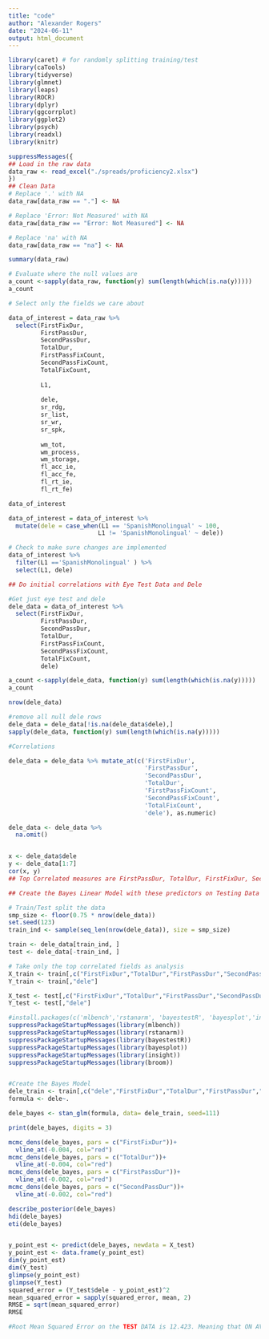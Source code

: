 ```yaml
---
title: "code"
author: "Alexander Rogers"
date: "2024-06-11"
output: html_document
---
```


```r
library(caret) # for randomly splitting training/test 
library(caTools)
library(tidyverse)
library(glmnet)
library(leaps)
library(ROCR)
library(dplyr)
library(ggcorrplot)
library(ggplot2)
library(psych)
library(readxl)
library(knitr)
```

```r
suppressMessages({
## Load in the raw data 
data_raw <- read_excel("./spreads/proficiency2.xlsx")
})
## Clean Data
# Replace '.' with NA
data_raw[data_raw == "."] <- NA

# Replace 'Error: Not Measured' with NA
data_raw[data_raw == "Error: Not Measured"] <- NA

# Replace 'na' with NA
data_raw[data_raw == "na"] <- NA

summary(data_raw)
```

``` r
# Evaluate where the null values are
a_count <-sapply(data_raw, function(y) sum(length(which(is.na(y)))))
a_count

# Select only the fields we care about

data_of_interest = data_raw %>%
  select(FirstFixDur,
         FirstPassDur,
         SecondPassDur,
         TotalDur,
         FirstPassFixCount,
         SecondPassFixCount,
         TotalFixCount,
         
         L1,
         
         dele,
         sr_rdg,
         sr_list,
         sr_wr,
         sr_spk,
         
         wm_tot,
         wm_process,
         wm_storage,
         fl_acc_ie,
         fl_acc_fe,
         fl_rt_ie,
         fl_rt_fe)

data_of_interest

data_of_interest = data_of_interest %>%
  mutate(dele = case_when(L1 == 'SpanishMonolingual' ~ 100,
                         L1 != 'SpanishMonolingual' ~ dele))

# Check to make sure changes are implemented
data_of_interest %>% 
  filter(L1 =='SpanishMonolingual' ) %>% 
  select(L1, dele)

## Do initial correlations with Eye Test Data and Dele

#Get just eye test and dele
dele_data = data_of_interest %>%
  select(FirstFixDur,
         FirstPassDur,
         SecondPassDur,
         TotalDur,
         FirstPassFixCount,
         SecondPassFixCount,
         TotalFixCount,
         dele)

a_count <-sapply(dele_data, function(y) sum(length(which(is.na(y)))))
a_count

nrow(dele_data)

#remove all null dele rows
dele_data = dele_data[!is.na(dele_data$dele),]
sapply(dele_data, function(y) sum(length(which(is.na(y)))))

#Correlations

dele_data = dele_data %>% mutate_at(c('FirstFixDur',
                                      'FirstPassDur',
                                      'SecondPassDur',
                                      'TotalDur',
                                      'FirstPassFixCount',
                                      'SecondPassFixCount',
                                      'TotalFixCount',
                                      'dele'), as.numeric)

dele_data <- dele_data %>%
  na.omit()


x <- dele_data$dele
y <- dele_data[1:7]
cor(x, y)
## Top Correlated measures are FirstPassDur, TotalDur, FirstFixDur, SecondPassDur

## Create the Bayes Linear Model with these predictors on Testing Data

# Train/Test split the data
smp_size <- floor(0.75 * nrow(dele_data))
set.seed(123)
train_ind <- sample(seq_len(nrow(dele_data)), size = smp_size)

train <- dele_data[train_ind, ]
test <- dele_data[-train_ind, ]

# Take only the top correlated fields as analysis
X_train <- train[,c("FirstFixDur","TotalDur","FirstPassDur","SecondPassDur")]
Y_train <- train[,"dele"]

X_test <- test[,c("FirstFixDur","TotalDur","FirstPassDur","SecondPassDur")]
Y_test <- test[,"dele"]

#install.packages(c('mlbench','rstanarm', 'bayestestR', 'bayesplot','insight','broom'))
suppressPackageStartupMessages(library(mlbench))
suppressPackageStartupMessages(library(rstanarm))
suppressPackageStartupMessages(library(bayestestR))
suppressPackageStartupMessages(library(bayesplot))
suppressPackageStartupMessages(library(insight))
suppressPackageStartupMessages(library(broom))


#Create the Bayes Model
dele_train <- train[,c("dele","FirstFixDur","TotalDur","FirstPassDur","SecondPassDur")]
formula <- dele~.

dele_bayes <- stan_glm(formula, data= dele_train, seed=111)

print(dele_bayes, digits = 3)

mcmc_dens(dele_bayes, pars = c("FirstFixDur"))+
  vline_at(-0.004, col="red")
mcmc_dens(dele_bayes, pars = c("TotalDur"))+
  vline_at(-0.004, col="red")
mcmc_dens(dele_bayes, pars = c("FirstPassDur"))+
  vline_at(-0.002, col="red")
mcmc_dens(dele_bayes, pars = c("SecondPassDur"))+
  vline_at(-0.002, col="red")

describe_posterior(dele_bayes)
hdi(dele_bayes)
eti(dele_bayes)


y_point_est <- predict(dele_bayes, newdata = X_test)
y_point_est <- data.frame(y_point_est)
dim(y_point_est)
dim(Y_test)
glimpse(y_point_est)
glimpse(Y_test)
squared_error = (Y_test$dele - y_point_est)^2
mean_squared_error = sapply(squared_error, mean, 2)
RMSE = sqrt(mean_squared_error)
RMSE

#Root Mean Squared Error on the TEST DATA is 12.423. Meaning that ON AVERAGE, our model predictions for dele are 12.423 units away from the true value                                    
```